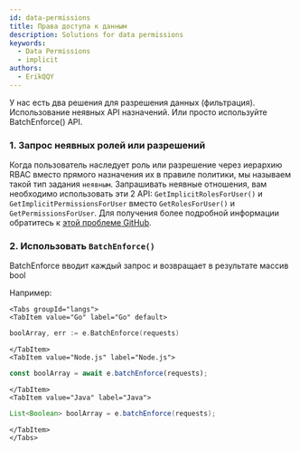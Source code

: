 ```yaml
---
id: data-permissions
title: Права доступа к данным
description: Solutions for data permissions
keywords:
  - Data Permissions
  - implicit
authors:
  - ErikQQY
---
```




У нас есть два решения для разрешения данных (фильтрация). Использование неявных API назначений. Или просто используйте BatchEnforce() API.

### 1. Запрос неявных ролей или разрешений

Когда пользователь наследует роль или разрешение через иерархию RBAC вместо прямого назначения их в правиле политики, мы называем такой тип задания `неявным`. Запрашивать неявные отношения, вам необходимо использовать эти 2 API: `GetImplicitRolesForUser()` и `GetImplicitPermissionsForUser` вместо `GetRolesForUser()` и `GetPermissionsForUser`. Для получения более подробной информации обратитесь к [этой проблеме GitHub](https://github.com/casbin/casbin/issues/137).

### 2. Использовать `BatchEnforce()`

BatchEnforce вводит каждый запрос и возвращает в результате массив bool

Например:

```mdx-code-block
<Tabs groupId="langs">
<TabItem value="Go" label="Go" default>
```

```go
boolArray, err := e.BatchEnforce(requests)
```

```mdx-code-block
</TabItem>
<TabItem value="Node.js" label="Node.js">
```

```typescript
const boolArray = await e.batchEnforce(requests);
```

```mdx-code-block
</TabItem>
<TabItem value="Java" label="Java">
```

```java
List<Boolean> boolArray = e.batchEnforce(requests);
```

```mdx-code-block
</TabItem>
</Tabs>
```
